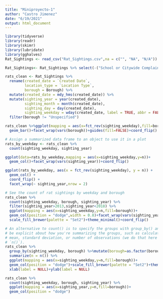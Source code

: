 ```yaml
---
title: "Miniproyecto-1"
author: "Castro Jimenez"
date: "6/19/2021"
output: html_document
---
```



```r
library(tidyverse)
library(readr)
library(skimr)
library(lubridate)
library(gghalves)
Rat_Sightings <- read_csv("Rat_Sightings.csv",na = c("", "NA", "N/A"))


```

```r
Rat_Sightings<- Rat_Sightings %>% select(-("School or Citywide Complaint":"Ferry Terminal Name") )

rats_clean <- Rat_Sightings %>%
  rename(created_date = `Created Date`,
         location_type = `Location Type`,
         borough = Borough) %>%
  mutate(created_date = mdy_hms(created_date)) %>%
  mutate(sighting_year = year(created_date),
         sighting_month = month(created_date),
         sighting_day = day(created_date),
         sighting_weekday = wday(created_date, label = TRUE, abbr = FALSE)) %>%
  filter(borough != "Unspecified")

rats_clean %>%ggplot(mapping = aes(x=fct_rev(sighting_weekday),fill=borough ))+
  geom_bar()+facet_wrap(vars(borough))+guides(fill=FALSE)+coord_flip()

# Assign a summarized data frame to an object to use it in a plot
rats_by_weekday <- rats_clean %>%
  count(sighting_weekday, sighting_year)

ggplot(data=rats_by_weekday,mapping = aes(x=sighting_weekday,y=n))+
  geom_col()+facet_wrap(vars(sighting_year))+coord_flip()

ggplot(rats_by_weekday, aes(x = fct_rev(sighting_weekday), y = n)) + 
  geom_col() +
  coord_flip() +
  facet_wrap(~ sighting_year,nrow = 2)

# See the count of rat sightings by weekday and borough
rats_clean %>%
  count(sighting_weekday, borough, sighting_year) %>%
  filter(sighting_year>2013,sighting_year<2018) %>% 
  ggplot(mapping = aes(x=sighting_weekday,y=n,fill=borough))+
  geom_col(position = "dodge",width = 0.8)+facet_wrap(vars(sighting_year))+
  scale_fill_brewer(palette = "Set2")+theme_minimal()+coord_flip()

# An alternative to count() is to specify the groups with group_by() and then
# be explicit about how you're summarizing the groups, such as calculating the
# mean, standard deviation, or number of observations (we do that here with
# `n()`).
rats_clean %>%
  group_by(sighting_weekday, borough) %>%mutate(borough=as.factor(borough)) %>% 
  summarize(n = n()) %>% 
  ggplot(mapping = aes(x=sighting_weekday,y=n,fill=borough))+
  geom_col(position = "dodge")+scale_fill_brewer(palette = "Set2")+theme_minimal()+
  xlab(label = NULL)+ylab(label = NULL)

rats_clean %>%
  count(sighting_weekday, borough, sighting_year) %>% 
  ggplot(mapping = aes(x=sighting_year,y=n,fill=borough))+
  geom_col(position = "dodge")

```










